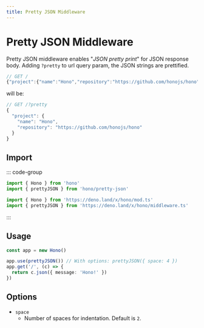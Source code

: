 ```yaml
---
title: Pretty JSON Middleware
---
```


# Pretty JSON Middleware

Pretty JSON middleware enables "_JSON pretty print_" for JSON response body.
Adding `?pretty` to url query param, the JSON strings are prettified.

```js
// GET /
{"project":{"name":"Hono","repository":"https://github.com/honojs/hono"}}
```

will be:

```js
// GET /?pretty
{
  "project": {
    "name": "Hono",
    "repository": "https://github.com/honojs/hono"
  }
}
```

## Import

::: code-group

```ts [npm]
import { Hono } from 'hono'
import { prettyJSON } from 'hono/pretty-json'
```

```ts [Deno]
import { Hono } from 'https://deno.land/x/hono/mod.ts'
import { prettyJSON } from 'https://deno.land/x/hono/middleware.ts'
```

:::

## Usage

```ts
const app = new Hono()

app.use(prettyJSON()) // With options: prettyJSON({ space: 4 })
app.get('/', (c) => {
  return c.json({ message: 'Hono!' })
})
```

## Options

- `space`
  - Number of spaces for indentation. Default is `2`.
